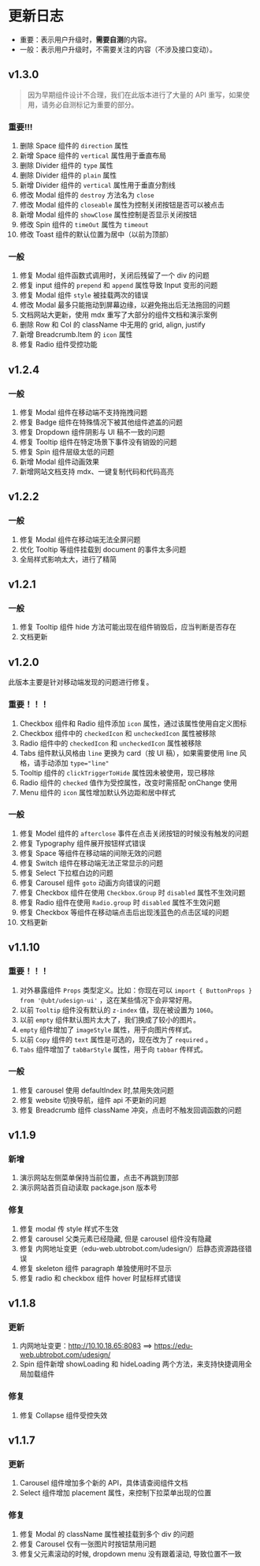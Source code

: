 # 更新日志

- 重要：表示用户升级时，**需要自测**的内容。
- 一般：表示用户升级时，不需要关注的内容（不涉及接口变动）。

## v1.3.0

> 因为早期组件设计不合理，我们在此版本进行了大量的 API 重写，如果使用，请务必自测标记为重要的部分。

### 重要!!!

1. 删除 Space 组件的 `direction` 属性
2. 新增 Space 组件的 `vertical` 属性用于垂直布局
3. 删除 Divider 组件的 `type` 属性
4. 删除 Divider 组件的 `plain` 属性
5. 新增 Divider 组件的 `vertical` 属性用于垂直分割线
6. 修改 Modal 组件的 `destroy` 方法名为 `close`
7. 修改 Modal 组件的 `closeable` 属性为控制关闭按钮是否可以被点击
8. 新增 Modal 组件的 `showClose` 属性控制是否显示关闭按钮
9. 修改 Spin 组件的 `timeOut` 属性为 `timeout`
10. 修改 Toast 组件的默认位置为居中（以前为顶部）

### 一般

1. 修复 Modal 组件函数式调用时，关闭后残留了一个 div 的问题
2. 修复 input 组件的 `prepend` 和 `append` 属性导致 Input 变形的问题
3. 修复 Modal 组件 `style` 被挂载两次的错误
4. 修改 Modal 最多只能拖动到屏幕边缘，以避免拖出后无法拖回的问题
5. 文档网站大更新，使用 mdx 重写了大部分的组件文档和演示案例
6. 删除 Row 和 Col 的 className 中无用的 grid, align, justify
7. 新增 Breadcrumb.Item 的 `icon` 属性
8. 修复 Radio 组件受控功能

## v1.2.4

### 一般

1. 修复 Modal 组件在移动端不支持拖拽问题
2. 修复 Badge 组件在特殊情况下被其他组件遮盖的问题
3. 修复 Dropdown 组件阴影与 UI 稿不一致的问题
4. 修复 Tooltip 组件在特定场景下事件没有销毁的问题
5. 修复 Spin 组件层级太低的问题
6. 新增 Modal 组件动画效果
7. 新增网站文档支持 mdx、一键复制代码和代码高亮

## v1.2.2

### 一般

1. 修复 Modal 组件在移动端无法全屏问题
2. 优化 Tooltip 等组件挂载到 document 的事件太多问题
3. 全局样式影响太大，进行了精简

## v1.2.1

### 一般

1. 修复 Tooltip 组件 hide 方法可能出现在组件销毁后，应当判断是否存在
2. 文档更新

## v1.2.0

此版本主要是针对移动端发现的问题进行修复。

### 重要！！！

1. Checkbox 组件和 Radio 组件添加 `icon` 属性，通过该属性使用自定义图标
2. Checkbox 组件中的 `checkedIcon` 和 `uncheckedIcon` 属性被移除
3. Radio 组件中的 `checkedIcon` 和 `uncheckedIcon` 属性被移除
4. Tabs 组件默认风格由 `line` 更换为 card（按 UI 稿），如果需要使用 line 风格，请手动添加 `type="line"`
5. Tooltip 组件的 `clickTriggerToHide` 属性因未被使用，现已移除
6. Radio 组件的 `checked` 值作为受控属性，改变时需搭配 onChange 使用
7. Menu 组件的 `icon` 属性增加默认外边距和居中样式

### 一般

1. 修复 Model 组件的 `afterclose` 事件在点击关闭按钮的时候没有触发的问题
2. 修复 Typography 组件展开按钮样式错误
3. 修复 Space 等组件在移动端的间隙无效的问题
4. 修复 Switch 组件在移动端无法正常显示的问题
5. 修复 Select 下拉框白边的问题
6. 修复 Carousel 组件 `goto` 动画方向错误的问题
7. 修复 Checkbox 组件在使用 `Checkbox.Group` 时 `disabled` 属性不生效问题
8. 修复 Radio 组件在使用 `Radio.group` 时 `disabled` 属性不生效问题
9. 修复 Checkbox 等组件在移动端点击后出现浅蓝色的点击区域的问题
10. 文档更新

## v1.1.10

### 重要！！！

1. 对外暴露组件 `Props` 类型定义。比如：你现在可以 `import { ButtonProps } from '@ubt/udesign-ui'` ，这在某些情况下会非常好用。
2. 以前 `Tooltip` 组件没有默认的 `z-index` 值，现在被设置为 `1060`。
3. 以前 `empty` 组件默认图片太大了，我们换成了较小的图片。
4. `empty` 组件增加了 `imageStyle` 属性，用于向图片传样式。
5. 以前 `Copy` 组件的 `text` 属性是可选的，现在改为了 `required` 。
6. `Tabs` 组件增加了 `tabBarStyle` 属性，用于向 `tabbar` 传样式。

### 一般

1. 修复 carousel 使用 defaultIndex 时,禁用失效问题
2. 修复 website 切换导航，组件 api 不更新的问题
3. 修复 Breadcrumb 组件 className 冲突，点击时不触发回调函数的问题

## v1.1.9

### 新增

1. 演示网站左侧菜单保持当前位置，点击不再跳到顶部
2. 演示网站首页自动读取 package.json 版本号

### 修复

1. 修复 modal 传 style 样式不生效
2. 修复 carousel 父类元素已经隐藏, 但是 carousel 组件没有隐藏
3. 修复 内网地址变更（edu-web.ubtrobot.com/udesign/）后静态资源路径错误
4. 修复 skeleton 组件 paragraph 单独使用时不显示
5. 修复 radio 和 checkbox 组件 hover 时鼠标样式错误

## v1.1.8

### 更新

1. 内网地址变更：http://10.10.18.65:8083 ==> https://edu-web.ubtrobot.com/udesign/
2. Spin 组件新增 showLoading 和 hideLoading 两个方法，来支持快捷调用全局加载组件

### 修复

1. 修复 Collapse 组件受控失效

## v1.1.7

### 更新

1. Carousel 组件增加多个新的 API，具体请查阅组件文档
2. Select 组件增加 placement 属性，来控制下拉菜单出现的位置

### 修复

1. 修复 Modal 的 className 属性被挂载到多个 div 的问题
2. 修复 Carousel 仅有一张图片时按钮禁用问题
3. 修复父元素滚动的时候, dropdown menu 没有跟着滚动, 导致位置不一致
